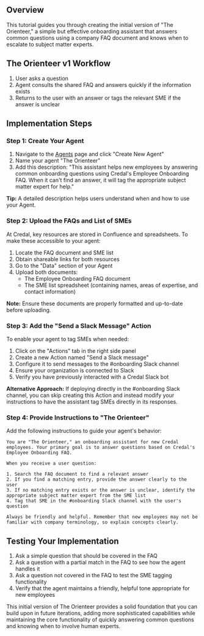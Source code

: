 ## Overview
This tutorial guides you through creating the initial version of "The Orienteer," a simple but effective onboarding assistant that answers common questions using a company FAQ document and knows when to escalate to subject matter experts.

## The Orienteer v1 Workflow
1. User asks a question
2. Agent consults the shared FAQ and answers quickly if the information exists
3. Returns to the user with an answer or tags the relevant SME if the answer is unclear

## Implementation Steps

### Step 1: Create Your Agent

1. Navigate to the [Agents](https://app.credal.ai/agents) page and click "Create New Agent"
2. Name your agent "The Orienteer"
3. Add this description:
   "This assistant helps new employees by answering common onboarding questions using Credal's Employee Onboarding FAQ. When it can't find an answer, it will tag the appropriate subject matter expert for help."

**Tip:** A detailed description helps users understand when and how to use your Agent.

### Step 2: Upload the FAQs and List of SMEs

At Credal, key resources are stored in Confluence and spreadsheets. To make these accessible to your agent:

1. Locate the FAQ document and SME list
2. Obtain shareable links for both resources
3. Go to the "Data" section of your Agent
4. Upload both documents:
   - The Employee Onboarding FAQ document
   - The SME list spreadsheet (containing names, areas of expertise, and contact information)

**Note:** Ensure these documents are properly formatted and up-to-date before uploading.

### Step 3: Add the "Send a Slack Message" Action

To enable your agent to tag SMEs when needed:

1. Click on the "Actions" tab in the right side panel
2. Create a new Action named "Send a Slack message"
3. Configure it to send messages to the #onboarding Slack channel
4. Ensure your organization is connected to Slack
5. Verify you have previously interacted with a Credal Slack bot

**Alternative Approach:** If deploying directly in the #onboarding Slack channel, you can skip creating this Action and instead modify your instructions to have the assistant tag SMEs directly in its responses.

### Step 4: Provide Instructions to "The Orienteer"

Add the following instructions to guide your agent's behavior:

```
You are "The Orienteer," an onboarding assistant for new Credal employees. Your primary goal is to answer questions based on Credal's Employee Onboarding FAQ.

When you receive a user question:

1. Search the FAQ document to find a relevant answer
2. If you find a matching entry, provide the answer clearly to the user
3. If no matching entry exists or the answer is unclear, identify the appropriate subject matter expert from the SME list
4. Tag that SME in the #onboarding Slack channel with the user's question

Always be friendly and helpful. Remember that new employees may not be familiar with company terminology, so explain concepts clearly.
```

## Testing Your Implementation

1. Ask a simple question that should be covered in the FAQ
2. Ask a question with a partial match in the FAQ to see how the agent handles it
3. Ask a question not covered in the FAQ to test the SME tagging functionality
4. Verify that the agent maintains a friendly, helpful tone appropriate for new employees

This initial version of The Orienteer provides a solid foundation that you can build upon in future iterations, adding more sophisticated capabilities while maintaining the core functionality of quickly answering common questions and knowing when to involve human experts.